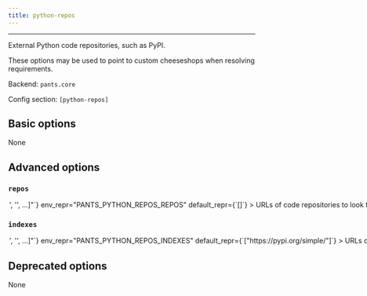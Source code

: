 ```yaml
---
title: python-repos
---
```



---

External Python code repositories, such as PyPI.

These options may be used to point to custom cheeseshops when resolving requirements.

Backend: <span className="color--primary">`pants.core`</span>

Config section: <span className="color--primary">`[python-repos]`</span>

<span className={styles.options}>

## Basic options

None

## Advanced options

### `repos`

<Option
  cli_repr={`--python-repos-repos="['<str>', '<str>', ...]"`}
  env_repr="PANTS_PYTHON_REPOS_REPOS"
  default_repr={`[]`}
>
  URLs of code repositories to look for requirements. In Pip and Pex, this
  option corresponds to the `--find-links` option.
</Option>

### `indexes`

<Option
  cli_repr={`--python-repos-indexes="['<str>', '<str>', ...]"`}
  env_repr="PANTS_PYTHON_REPOS_INDEXES"
  default_repr={`["https://pypi.org/simple/"]`}
>
  URLs of code repository indexes to look for requirements. If set to an empty
  list, then Pex will use no indices (meaning it will not use PyPI). The values
  should be compliant with PEP 503.
</Option>

## Deprecated options

None

</span>


